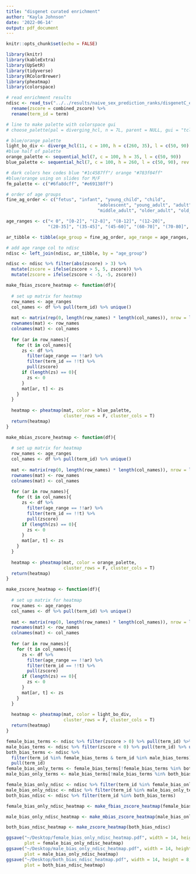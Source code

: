 ```yaml
---
title: "disgenet curated enrichment"
author: "Kayla Johnson"
date: '2022-06-14'
output: pdf_document
---
```


```r
knitr::opts_chunk$set(echo = FALSE)

library(knitr)
library(kableExtra)
library(UpSetR)
library(tidyverse)
library(RColorBrewer)
library(pheatmap)
library(colorspace)
```

```r
# read enrichment results
ndisc <- read_tsv("../../results/naive_sex_prediction_ranks/disgenetC_enrichment.tsv") %>% 
  rename(zscore = combined_zscore) %>% 
  rename(term_id = term)

# line to make palette with colorspace gui
# choose_palette(pal = diverging_hcl, n = 7L, parent = NULL, gui = "tcltk")

# blue/orange palette
light_bo_div <- diverge_hcl(11, c = 100, h = c(260, 35), l = c(50, 90), rev = T)
#blue half of palette
orange_palette <- sequential_hcl(7, c = 100, h = 35, l = c(50, 90))
blue_palette <- sequential_hcl(7, c = 100, h = 260, l = c(50, 90), rev = T)

# dark colors hex codes blue "#1c4587ff"/ orange "#783f04ff"
#blue/orange using on slides for M/F
fm_palette <- c("#6fa8dcff", "#e69138ff")

# order of age groups
fine_ag_order <- c("fetus", "infant", "young_child", "child", 
                                   "adolescent", "young_adult", "adult", 
                                   "middle_adult", "older_adult", "old_adult", "elderly")

age_ranges <- c("< 0", "[0-2]", "(2-8]", "(8-12]", "(12-20]", 
                "(20-35]", "(35-45]", "(45-60]", "(60-70]", "(70-80]", "> 80")

ar_tibble <- tibble(age_group = fine_ag_order, age_range = age_ranges, ag_number = c(1:11))

# add age range col to ndisc
ndisc <- left_join(ndisc, ar_tibble, by = "age_group")

ndisc <- ndisc %>% filter(abs(zscore) > 3) %>% 
  mutate(zscore = ifelse(zscore > 5, 5, zscore)) %>% 
  mutate(zscore = ifelse(zscore < -5, -5, zscore))
```

```r
make_fbias_zscore_heatmap <- function(df){
  
  # set up matrix for heatmap
  row_names <- age_ranges
  col_names <- df %>% pull(term_id) %>% unique()
  
  mat <- matrix(rep(0, length(row_names) * length(col_names)), nrow = length(row_names))
  rownames(mat) <- row_names
  colnames(mat) <- col_names
  
  for (ar in row_names){
    for (t in col_names){
      zs <- df %>% 
        filter(age_range == !!ar) %>% 
        filter(term_id == !!t) %>% 
        pull(zscore)
      if (length(zs) == 0){
        zs <- 0
      }
      mat[ar, t] <- zs
    }
  }
  
  heatmap <- pheatmap(mat, color = blue_palette, 
                      cluster_rows = F, cluster_cols = T)
  return(heatmap)
}
```

```r
make_mbias_zscore_heatmap <- function(df){
  
  # set up matrix for heatmap
  row_names <- age_ranges
  col_names <- df %>% pull(term_id) %>% unique()
  
  mat <- matrix(rep(0, length(row_names) * length(col_names)), nrow = length(row_names))
  rownames(mat) <- row_names
  colnames(mat) <- col_names
  
  for (ar in row_names){
    for (t in col_names){
      zs <- df %>% 
        filter(age_range == !!ar) %>% 
        filter(term_id == !!t) %>% 
        pull(zscore)
      if (length(zs) == 0){
        zs <- 0
      }
      mat[ar, t] <- zs
    }
  }
  
  heatmap <- pheatmap(mat, color = orange_palette, 
                      cluster_rows = F, cluster_cols = T)
  return(heatmap)
}
```

```r
make_zscore_heatmap <- function(df){
  
  # set up matrix for heatmap
  row_names <- age_ranges
  col_names <- df %>% pull(term_id) %>% unique()
  
  mat <- matrix(rep(0, length(row_names) * length(col_names)), nrow = length(row_names))
  rownames(mat) <- row_names
  colnames(mat) <- col_names
  
  for (ar in row_names){
    for (t in col_names){
      zs <- df %>% 
        filter(age_range == !!ar) %>% 
        filter(term_id == !!t) %>% 
        pull(zscore)
      if (length(zs) == 0){
        zs <- 0
      }
      mat[ar, t] <- zs
    }
  }
  
  heatmap <- pheatmap(mat, color = light_bo_div, 
                      cluster_rows = F, cluster_cols = T)
  return(heatmap)
}
```

```r
female_bias_terms <- ndisc %>% filter(zscore > 0) %>% pull(term_id) %>% unique()
male_bias_terms <- ndisc %>% filter(zscore < 0) %>% pull(term_id) %>% unique()
both_bias_terms <- ndisc %>% 
  filter(term_id %in% female_bias_terms & term_id %in% male_bias_terms) %>% 
  pull(term_id)
female_bias_only_terms <- female_bias_terms[!female_bias_terms %in% both_bias_terms]
male_bias_only_terms <- male_bias_terms[!male_bias_terms %in% both_bias_terms]
```

```r
female_bias_only_ndisc <- ndisc %>% filter(term_id %in% female_bias_only_terms)
male_bias_only_ndisc <- ndisc %>% filter(term_id %in% male_bias_only_terms)
both_bias_ndisc <- ndisc %>% filter(term_id %in% both_bias_terms)
```

```r
female_bias_only_ndisc_heatmap <- make_fbias_zscore_heatmap(female_bias_only_ndisc)
```
```r
male_bias_only_ndisc_heatmap <- make_mbias_zscore_heatmap(male_bias_only_ndisc)
```

```r
both_bias_ndisc_heatmap <- make_zscore_heatmap(both_bias_ndisc)
```

```r
ggsave("~/Desktop/female_bias_only_ndisc_heatmap.pdf", width = 14, height = 8, 
       plot = female_bias_only_ndisc_heatmap)
ggsave("~/Desktop/male_bias_only_ndisc_heatmap.pdf", width = 14, height = 8, 
       plot = male_bias_only_ndisc_heatmap)
ggsave("~/Desktop/both_bias_ndisc_heatmap.pdf", width = 14, height = 8, 
       plot = both_bias_ndisc_heatmap)
```

